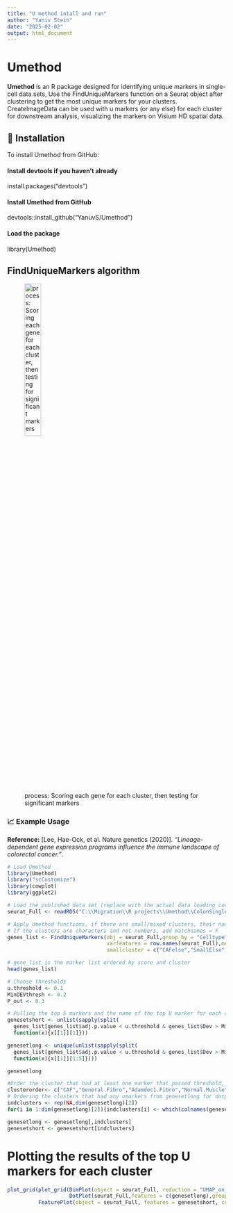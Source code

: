 ```yaml
---
title: "U method intall and run"
author: "Yaniv Stein"
date: "2025-02-02"
output: html_document
---
```


# Umethod

**Umethod** is an R package designed for identifying unique markers in single-cell data sets, Use the FindUniqueMarkers function on a Seurat object after clustering to get the most unique markers for your clusters. CreateImageData can be used with u markers (or any else) for each cluster for downstream analysis, visualizing the markers on Visium HD spatial data.

## 🚀 Installation

To install Umethod from GitHub:

#### Install devtools if you haven't already
install.packages("devtools")

#### Install Umethod from GitHub
devtools::install_github("YanuvS/Umethod")

#### Load the package
library(Umethod)

## FindUniqueMarkers algorithm

![process: Scoring each gene for each cluster, then testing for significant markers](C:/Migration/R projects/Umethod/UmethodImage.png){width=30%}


### 📈 Example Usage

**Reference:** [Lee, Hae-Ock, et al. Nature genetics (2020)]. *"Lineage-dependent gene expression programs influence the immune landscape of colorectal cancer."*.

```r
# Load Umethod
library(Umethod)
library("scCustomize")
library(cowplot)
library(ggplot2)

# Load the published data set (replace with the actual data loading code)
seurat_Full <- readRDS("C:\\Migration\\R projects\\Umethod\\ColonSinglecellDataLeesUmethod.rds")

# Apply Umethod functions, if there are small/mixed clusters, their name should be added to smallcluster variable to omit them.
# If the clusters are characters and not numbers, add matchnames = F
genes_list <- FindUniqueMarkers(obj = seurat_Full,group_by = "Celltype",p.threshold = 0.2,
                                varfeatures = row.names(seurat_Full),method = "none",
                                smallcluster = c("CAFelse","SmallElse"),matchnames = F)

# gene_list is the marker list ordered by score and cluster
head(genes_list)

# Choose thresholds 
u.threshold <- 0.1
MinDEVthresh <- 0.2
P_out <- 0.3

# Pulling the top 5 markers and the name of the top U marker for each cluster
genesetshort <- unlist(sapply(split(
  genes_list[genes_list$adj.p.value < u.threshold & genes_list$Dev > MinDEVthresh & genes_list$P_out < P_out,],genes_list[genes_list$adj.p.value < u.threshold & genes_list$Dev > MinDEVthresh& genes_list$P_out < P_out,]$Cluster),
  function(x){x[[1]][1]}))

genesetlong <- unique(unlist(sapply(split(
  genes_list[genes_list$adj.p.value < u.threshold & genes_list$Dev > MinDEVthresh& genes_list$P_out < P_out,],genes_list[genes_list$adj.p.value < u.threshold & genes_list$Dev > MinDEVthresh& genes_list$P_out < P_out,]$Cluster),
  function(x){x[[1]][1:5]})))

genesetlong

#Order the cluster that had at least one marker that passed threshold, as you want them to be plotted.
clusterorder<- c("CAF","General.Fibro","Adamdec1.Fibro","Normal.Muscle","Sox6..Stroma","CAP.else","Endothelial","Macrofague","T.cells","B.cells","Plasma","Epithelial","Cancer")
# Ordering the clusters that had any umarkers from genesetlong for dotplot
indclusters <- rep(NA,dim(genesetlong)[2])
for(i in 1:dim(genesetlong)[2]){indclusters[i] <- which(colnames(genesetlong) == clusterorder[i])}

genesetlong <- genesetlong[,indclusters]
genesetshort <- genesetshort[indclusters]

```

# Plotting the results of the top U markers for each cluster

```r
plot_grid(plot_grid(DimPlot(object = seurat_Full, reduction = "UMAP_on_harmony",pt.size = 0.5, group.by = "Celltype"),
                    DotPlot(seurat_Full,features = c(genesetlong),group.by = "Celltype",scale = F) + theme(axis.text.x = element_text(angle = 90,vjust = -0.0001)),ncol = 1),
          FeaturePlot(object = seurat_Full, features = genesetshort, cols = c("gray", "blue"),reduction = "UMAP_on_harmony",ncol = 3,order = T),ncol = 2)

```

